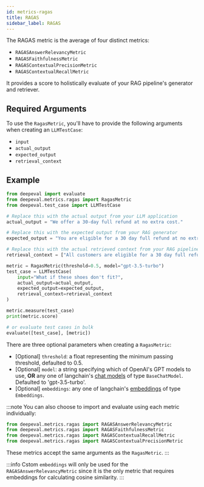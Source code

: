```yaml
---
id: metrics-ragas
title: RAGAS
sidebar_label: RAGAS
---
```


The RAGAS metric is the average of four distinct metrics:

- `RAGASAnswerRelevancyMetric`
- `RAGASFaithfulnessMetric`
- `RAGASContextualPrecisionMetric`
- `RAGASContextualRecallMetric`

It provides a score to holistically evaluate of your RAG pipeline's generator and retriever.

## Required Arguments

To use the `RagasMetric`, you'll have to provide the following arguments when creating an `LLMTestCase`:

- `input`
- `actual_output`
- `expected_output`
- `retrieval_context`

## Example

```python
from deepeval import evaluate
from deepeval.metrics.ragas import RagasMetric
from deepeval.test_case import LLMTestCase

# Replace this with the actual output from your LLM application
actual_output = "We offer a 30-day full refund at no extra cost."

# Replace this with the expected output from your RAG generator
expected_output = "You are eligible for a 30 day full refund at no extra cost."

# Replace this with the actual retrieved context from your RAG pipeline
retrieval_context = ["All customers are eligible for a 30 day full refund at no extra cost."]

metric = RagasMetric(threshold=0.5, model="gpt-3.5-turbo")
test_case = LLMTestCase(
    input="What if these shoes don't fit?",
    actual_output=actual_output,
    expected_output=expected_output,
    retrieval_context=retrieval_context
)

metric.measure(test_case)
print(metric.score)

# or evaluate test cases in bulk
evaluate([test_case], [metric])
```

There are three optional parameters when creating a `RagasMetric`:

- [Optional] `threshold`: a float representing the minimum passing threshold, defaulted to 0.5.
- [Optional] `model`: a string specifying which of OpenAI's GPT models to use, **OR** any one of langchain's [chat models](https://python.langchain.com/docs/integrations/chat/) of type `BaseChatModel`. Defaulted to 'gpt-3.5-turbo'.
- [Optional] `embeddings`: any one of langchain's [embeddings](https://python.langchain.com/docs/integrations/chat/) of type `Embeddings`.

:::note
You can also choose to import and evaluate using each metric individually:

```python
from deepeval.metrics.ragas import RAGASAnswerRelevancyMetric
from deepeval.metrics.ragas import RAGASFaithfulnessMetric
from deepeval.metrics.ragas import RAGASContextualRecallMetric
from deepeval.metrics.ragas import RAGASContextualPrecisionMetric
```

These metrics accept the same arguments as the `RagasMetric`.
:::

:::info
Cstom `embeddings` will only be used for the `RAGASAnswerRelevancyMetric` since it is the only metric that requires embeddings for calculating cosine similarity.
:::
